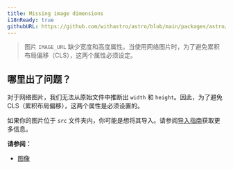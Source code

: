 ```yaml
---
title: Missing image dimensions
i18nReady: true
githubURL: https://github.com/withastro/astro/blob/main/packages/astro/src/core/errors/errors-data.ts
---
```

> 图片 `IMAGE_URL` 缺少宽度和高度属性。当使用网络图片时，为了避免累积布局偏移（CLS），这两个属性必须设定。

## 哪里出了问题？

对于网络图片，我们无法从原始文件中推断出 `width` 和 `height`。因此，为了避免 CLS（累积布局偏移），这两个属性是必须设置的。

如果你的图片位于 `src` 文件夹内，你可能是想将其导入。请参阅[导入指南](/zh-cn/guides/imports/#其他资源)获取更多信息。

**请参阅：**

- [图像](/zh-cn/guides/images/)

